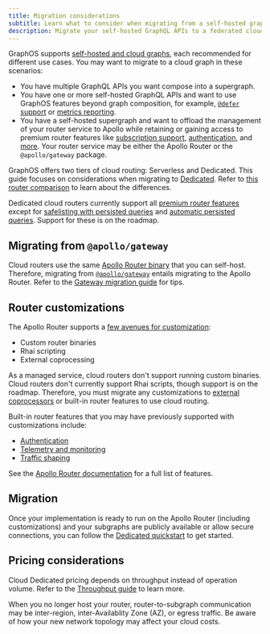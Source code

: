 ```yaml
---
title: Migration considerations
subtitle: Learn what to consider when migrating from a self-hosted graph to a cloud graph
description: Migrate your self-hosted GraphQL APIs to a federated cloud supergraph with a pre-provisioned router.
---
```


GraphOS supports [self-hosted and cloud graphs](../../graphs/#graph-types), each recommended for different use cases. You may want to migrate to a cloud graph in these scenarios:

- You have multiple GraphQL APIs you want compose into a supergraph.
- You have one or more self-hosted GraphQL APIs and want to use GraphOS features beyond graph composition, for example, [`@defer` support](/router/executing-operations/defer-support/) or [metrics reporting](../../metrics/).
- You have a self-hosted supergraph and want to offload the management of your router service to Apollo while retaining or gaining access to premium router features like [subscription support](/router/executing-operations/subscription-support/), [authentication](/router/configuration/authn-jwt), and [more](/router/enterprise-features). Your router service may be either the Apollo Router or the `@apollo/gateway` package.

GraphOS offers two tiers of cloud routing: Serverless and Dedicated. This guide focuses on considerations when migrating to [Dedicated](./). Refer to [this router comparison](/graphos/routing#router-comparison) to learn about the differences.

<Note>

Dedicated cloud routers currently support all [premium router features](/router/enterprise-features) except for [safelisting with persisted queries](/router/configuration/persisted-queries/) and [automatic persisted queries](/apollo-server/performance/apq/). Support for these is on the roadmap.

</Note>

## Migrating from `@apollo/gateway`

Cloud routers use the same [Apollo Router binary](https://github.com/apollographql/router) that you can self-host. Therefore, migrating from [`@apollo/gateway`](/apollo-server/using-federation/api/apollo-gateway/) entails migrating to the Apollo Router. Refer to the [Gateway migration guide](/router/migrating-from-gateway/) for tips.

## Router customizations

The Apollo Router supports a [few avenues for customization](/router/customizations/overview):

- Custom router binaries
- Rhai scripting
- External coprocessing

As a managed service, cloud routers don't support running custom binaries. Cloud routers don't currently support Rhai scripts, though support is on the roadmap.
Therefore, you must migrate any customizations to [external coprocessors](/router/customizations/coprocessor/) or built-in router features to use cloud routing.

Built-in router features that you may have previously supported with customizations include:
- [Authentication](/router/configuration/authn-jwt)
- [Telemetry and monitoring](/router/configuration/telemetry/overview)
- [Traffic shaping](/router/configuration/traffic-shaping)

See the [Apollo Router documentation](/router/) for a full list of features.

## Migration

Once your implementation is ready to run on the Apollo Router (including customizations) and your subgraphs are publicly available or allow secure connections, you can follow the [Dedicated quickstart](./quickstart) to get started. 

## Pricing considerations

Cloud Dedicated pricing depends on throughput instead of operation volume. Refer to the [Throughput guide](./throughput) to learn more.

When you no longer host your router, router-to-subgraph communication may be inter-region, inter-Availablity Zone (AZ), or egress traffic. Be aware of how your new network topology may affect your cloud costs.